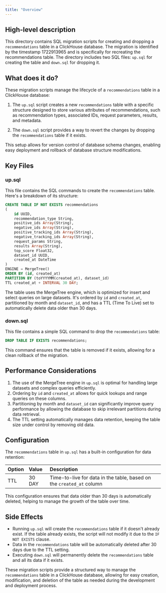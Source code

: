 ```yaml
---
title: "Overview"
---
```


## High-level description
This directory contains SQL migration scripts for creating and dropping a `recommendations` table in a ClickHouse database. The migration is identified by the timestamp 1722913965 and is specifically for recreating the recommendations table. The directory includes two SQL files: `up.sql` for creating the table and `down.sql` for dropping it.

## What does it do?
These migration scripts manage the lifecycle of a `recommendations` table in a ClickHouse database:

1. The `up.sql` script creates a new `recommendations` table with a specific structure designed to store various attributes of recommendations, such as recommendation types, associated IDs, request parameters, results, and metadata.

2. The `down.sql` script provides a way to revert the changes by dropping the `recommendations` table if it exists.

This setup allows for version control of database schema changes, enabling easy deployment and rollback of database structure modifications.

## Key Files

### up.sql
This file contains the SQL commands to create the `recommendations` table. Here's a breakdown of its structure:

```sql
CREATE TABLE IF NOT EXISTS recommendations
(
    id UUID,
    recommendation_type String,
    positive_ids Array(String),
    negative_ids Array(String),
    positive_tracking_ids Array(String),
    negative_tracking_ids Array(String),
    request_params String,
    results Array(String),
    top_score Float32,
    dataset_id UUID,
    created_at DateTime
)
ENGINE = MergeTree()
ORDER BY (id, created_at)
PARTITION BY (toYYYYMM(created_at), dataset_id)
TTL created_at + INTERVAL 30 DAY;
```

The table uses the MergeTree engine, which is optimized for insert and select queries on large datasets. It's ordered by `id` and `created_at`, partitioned by month and `dataset_id`, and has a TTL (Time To Live) set to automatically delete data older than 30 days.

### down.sql
This file contains a simple SQL command to drop the `recommendations` table:

```sql
DROP TABLE IF EXISTS recommendations;
```

This command ensures that the table is removed if it exists, allowing for a clean rollback of the migration.

## Performance Considerations
1. The use of the MergeTree engine in `up.sql` is optimal for handling large datasets and complex queries efficiently.
2. Ordering by `id` and `created_at` allows for quick lookups and range queries on these columns.
3. Partitioning by month and `dataset_id` can significantly improve query performance by allowing the database to skip irrelevant partitions during data retrieval.
4. The TTL setting automatically manages data retention, keeping the table size under control by removing old data.

## Configuration
The `recommendations` table in `up.sql` has a built-in configuration for data retention:

| Option | Value | Description |
|:-------|:------|:------------|
| TTL | 30 DAY | Time-to-live for data in the table, based on the `created_at` column |

This configuration ensures that data older than 30 days is automatically deleted, helping to manage the growth of the table over time.

## Side Effects
- Running `up.sql` will create the `recommendations` table if it doesn't already exist. If the table already exists, the script will not modify it due to the `IF NOT EXISTS` clause.
- Data in the `recommendations` table will be automatically deleted after 30 days due to the TTL setting.
- Executing `down.sql` will permanently delete the `recommendations` table and all its data if it exists.

These migration scripts provide a structured way to manage the `recommendations` table in a ClickHouse database, allowing for easy creation, modification, and deletion of the table as needed during the development and deployment process.
